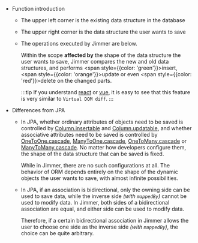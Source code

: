 
<Save/>

-   Function introduction

    -   The upper left corner is the existing data structure in the database

    -   The upper right corner is the data structure the user wants to save 
    
    -   The operations executed by Jimmer are below.  

        Within the scope **affected by** the shape of the data structure the user wants to save, Jimmer compares the new and old data structures, and performs <span style={{color: 'green'}}>insert</span>, <span style={{color: 'orange'}}>update</span> or even <span style={{color: 'red'}}>delete</span> on the changed parts.

        :::tip
        If you understand [react](https://react.dev/) or [vue](https://vuejs.org/), it is easy to see that this feature is very similar to `Virtual DOM diff`.
        :::

-   Differences from JPA

    -   In JPA, whether ordinary attributes of objects need to be saved is controlled by [Column.insertable](https://docs.oracle.com/javaee/7/api/javax/persistence/Column.html#insertable--) and
        [Column.updatable](https://docs.oracle.com/javaee/7/api/javax/persistence/Column.html#updatable--),
        and whether associative attributes need to be saved is controlled by [OneToOne.cascade](https://docs.oracle.com/javaee/7/api/javax/persistence/OneToOne.html#cascade--), 
        [ManyToOne.cascade](https://docs.oracle.com/javaee/7/api/javax/persistence/ManyToOne.html#cascade--),
        [OneToMany.cascade](https://docs.oracle.com/javaee/7/api/javax/persistence/OneToMany.html#cascade--) or
        [ManyToMany.cascade](https://docs.oracle.com/javaee/7/api/javax/persistence/ManyToMany.html#cascade--).
        No matter how developers configure them, the shape of the data structure that can be saved is fixed.
            
        While in Jimmer, there are no such configurations at all. The behavior of ORM depends entirely on the shape of the dynamic objects the user wants to save, with almost infinite possibilities.

    -   In JPA, if an association is bidirectional, only the owning side can be used to save data, while the inverse side *(with `mappedBy`)* cannot be used to modify data. In Jimmer, both sides of a bidirectional association are equal, and either side can be used to modify data.

        Therefore, if a certain bidirectional association in Jimmer allows the user to choose one side as the inverse side *(with `mappedBy`)*, the choice can be quite arbitrary.
